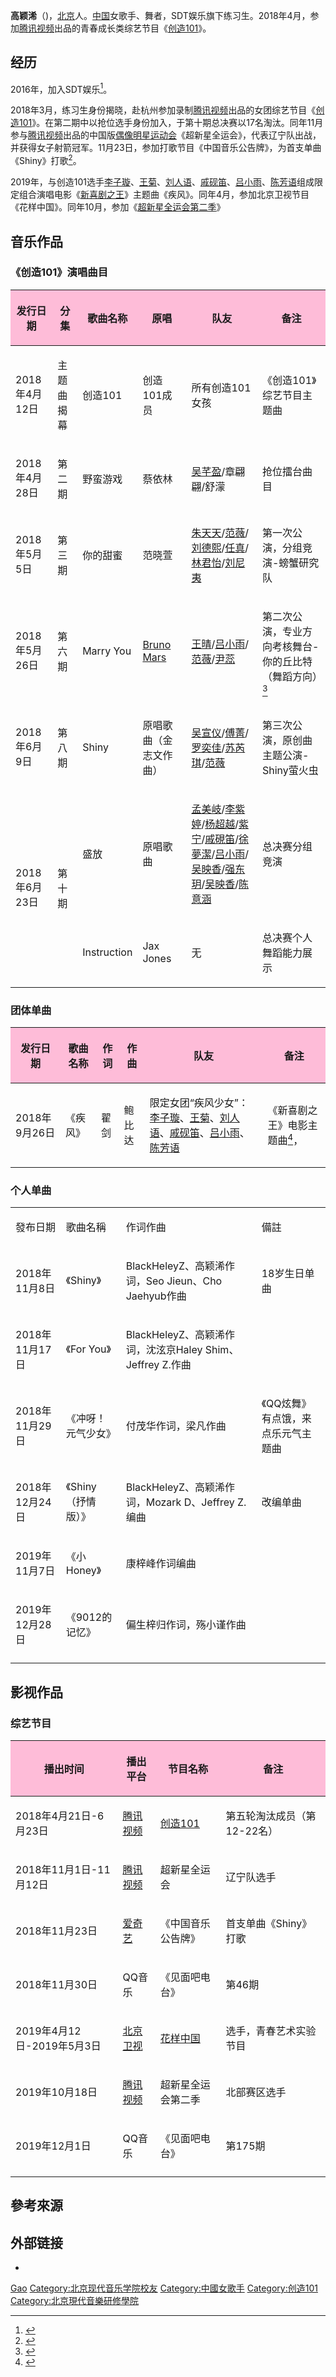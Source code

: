{{艺人
| 姓名 = 高颖浠
| 类型 = 女艺人
| 罗马拼音 = Gao Ying-Xi
| 图片 =
| 图片简介 = 
| 昵称 = 朵儿
| 国籍 = {{PRC}}
| 民族 = [[汉族|汉族]]
| 出生日期 = {{Birth_date_and_age|2000|11|8|}}
| 出生地 = {{CHN}}[[北京市|北京市]]
| 职业 = [[歌手|歌手]]、[[舞者|舞者]]
| 语言 = [[普通话|普通话]]
| 母校 = 北京舞蹈学院附中<br/>北京现代音乐学院歌舞系
| 代表作 = 《疾風》
|出道作品=《Shiny》
| 活跃年代 = 2018年至今
| 经纪公司 = SDT娱乐<ref name="环球网">{{cite web |title=SDT娱乐练习生实力踢馆 双A少女创造101翻盘奇迹 |url=http://ent.huanqiu.com/yuleyaowen/2018-05/11957149.html |website=[[环球网|环球网]] |date=2018-05-02 |access-date=2019-02-11 |archive-url=https://web.archive.org/web/20190212070600/http://ent.huanqiu.com/yuleyaowen/2018-05/11957149.html |archive-date=2019-02-12 |dead-url=no }}</ref>
| 签名 = 
| 演奏乐器=
}}
'''高颖浠'''（{{bd|2000年|11月8日}})，[[北京市|北京]]人。[[中华人民共和国|中国]]女歌手、舞者，SDT娱乐旗下练习生。2018年4月，参加[[腾讯视频|腾讯视频]]出品的青春成长类综艺节目《[[创造101|创造101]]》。

== 经历 ==
2016年，加入SDT娱乐<ref>{{cite web |title=高颖浠 趣味甜心美少女 |url=https://c.vivame.net.cn/v1/feedDetail/tp_cd/155368189504595268.html?installversion=7.2.0&appId=83ee783f8111b5ec3f0d888d0e5a0381&accessId=50002&vid=15476406&rpid=HotService}}</ref>。

2018年3月，练习生身份揭晓，赴杭州参加录制[[腾讯视频|腾讯视频]]出品的女团综艺节目《[[创造101|创造101]]》。在第二期中以抢位选手身份加入，于第十期总决赛以17名淘汰。同年11月参与[[腾讯视频|腾讯视频]]出品的中国版[[偶像明星运动会|偶像明星运动会]]《超新星全运会》，代表辽宁队出战，并获得女子射箭冠军。11月23日，参加打歌节目《中国音乐公告牌》，为首支单曲《Shiny》打歌<ref>{{cite web |title=《中国音乐公告牌》吴亦凡称我的音乐要在现场听|url=https://ent.huanqiu.com/article/9CaKrnKf90K|website=环球网}}</ref>。

2019年，与创造101选手[[李子璇|李子璇]]、[[王菊|王菊]]、[[刘人语|刘人语]]、[[戚砚笛|戚砚笛]]、[[吕小雨|吕小雨]]、[[陈芳语|陈芳语]]组成限定组合演唱电影《[[新喜剧之王|新喜剧之王]]》主题曲《疾风》。同年4月，参加北京卫视节目《花样中国》。同年10月，参加《[[超新星全运会第二季|超新星全运会第二季]]》

== 音乐作品 ==
===《创造101》演唱曲目===
{|class="wikitable"
!style="background:#FEBCD8; font-weight:bold"|发行日期
!style="background:#FEBCD8; font-weight:bold"|分集
!style="background:#FEBCD8; font-weight:bold"|歌曲名称
!style="background:#FEBCD8; font-weight:bold"|原唱
!style="background:#FEBCD8; font-weight:bold" |队友
!style="background:#FEBCD8; font-weight:bold" |备注
|-
|2018年4月12日
|主题曲揭幕
|创造101
|创造101成员
|所有创造101女孩
|《创造101》综艺节目主题曲
|-
|2018年4月28日
|第二期
|野蛮游戏
|蔡依林
|[[吴芊盈|吴芊盈]]/章翩翩/舒濛
|抢位擂台曲目
|-
|2018年5月5日
|第三期
|你的甜蜜
|范晓萱
|[[朱天天|朱天天]]/[[范薇|范薇]]/[[刘德熙|刘德熙]]/[[任真|任真]]/[[林君怡|林君怡]]/[[刘尼夷|刘尼夷]]
|第一次公演，分组竞演-螃蟹研究队
|-
|2018年5月26日
|第六期
|Marry You
|[[Bruno_Mars|Bruno Mars]]
|[[王晴|王晴]]/[[吕小雨|吕小雨]]/[[范薇|范薇]]/[[尹蕊|尹蕊]]
|第二次公演，专业方向考核舞台-你的丘比特（舞蹈方向）<ref name="新浪看点">{{cite web |title=高颖浠C位展实力吴芊盈获点赞王 SDT Girls 魅力燃动舞台 |url=http://k.sina.com.cn/article_6218439472_172a5db30001007pz5.html |website=[[新浪|新浪]] |date=2018-05-28 |access-date=2019-02-11 |archive-url=https://web.archive.org/web/20190212130804/http://k.sina.com.cn/article_6218439472_172a5db30001007pz5.html |archive-date=2019-02-12 |dead-url=no }}</ref>
|-
|2018年6月9日
|第八期
|Shiny
|原唱歌曲（金志文作曲）
|[[吴宣仪|吴宣仪]]/[[傅菁|傅菁]]/[[罗奕佳|罗奕佳]]/[[苏芮琪|苏芮琪]]/[[范薇|范薇]]
|第三次公演，原创曲主题公演-Shiny萤火虫
|-
|rowspan=2|2018年6月23日
|rowspan=2|第十期
|盛放
|原唱歌曲
|[[孟美岐|孟美岐]]/[[李紫婷|李紫婷]]/[[杨超越|杨超越]]/[[紫宁|紫宁]]/[[戚硯笛|戚硯笛]]/[[徐夢潔|徐夢潔]]/[[吕小雨|吕小雨]]/[[吴映香|吴映香]]/[[强东玥|强东玥]]/[[吴映香|吴映香]]/[[陈意涵|陈意涵]]
|总决赛分组竞演
|-
|Instruction
|Jax Jones
|无
|总决赛个人舞蹈能力展示
|}

===团体单曲===
{|class="wikitable"
!style="background:#FEBCD8; font-weight:bold" |发行日期
!style="background:#FEBCD8; font-weight:bold" |歌曲名称
!style="background:#FEBCD8; font-weight:bold" |作词
!style="background:#FEBCD8; font-weight:bold" |作曲
!style="background:#FEBCD8; font-weight:bold" |队友
!style="background:#FEBCD8; font-weight:bold" |备注
|-
|2018年9月26日
|《疾风》
|翟剑
|鲍比达
|限定女团“疾风少女”：[[李子璇|李子璇]]、[[王菊|王菊]]、[[刘人语|刘人语]]、[[戚砚笛|戚砚笛]]、[[吕小雨|吕小雨]]、[[陈芳语|陈芳语]]
|《新喜剧之王》电影主题曲<ref name="搜狐娱乐-2">{{cite web |title=疾风|url=https://y.qq.com/n/yqq/song/001f4DwL0tcr5Y.html |website=QQ音乐 }}</ref>，
|}

===个人单曲===
{| class="wikitable" 
|發布日期
|歌曲名稱
|作词作曲
|備註
|-
|2018年11月8日
|《Shiny》
|BlackHeleyZ、高颖浠作词，Seo Jieun、Cho Jaehyub作曲
|18岁生日单曲
|-
|2018年11月17日
|《For You》
|BlackHeleyZ、高颖浠作词，沈泫京Haley Shim、Jeffrey Z.作曲
|
|-
|2018年11月29日
|《冲呀！元气少女》
|付茂华作词，梁凡作曲
|《QQ炫舞》有点饿，来点乐元气主题曲
|-
|2018年12月24日
|《Shiny（抒情版）》
|BlackHeleyZ、高颖浠作词，Mozark D、Jeffrey Z.编曲
|改编单曲
|-
|2019年11月7日
|《小Honey》
|康梓峰作词编曲
|
|-
|2019年12月28日
|《9012的记忆》
|偏生梓归作词，殇小谨作曲
|
|-
|}

==影视作品==
===综艺节目===
{|class="wikitable"
!style="background:#FEBCD8; font-weight:bold" |播出时间
!style="background:#FEBCD8; font-weight:bold" |播出平台
!style="background:#FEBCD8; font-weight:bold" |节目名称
!style="background:#FEBCD8; font-weight:bold" |备注
|-
|2018年4月21日-6月23日
|[[腾讯视频|腾讯视频]]
|[[创造101|创造101]]
|第五轮淘汰成员（第12-22名）
|-
|2018年11月1日-11月12日
|[[腾讯视频|腾讯视频]]
|超新星全运会
|辽宁队选手
|-
|2018年11月23日
|[[爱奇艺|爱奇艺]]
|《中国音乐公告牌》
|首支单曲《Shiny》打歌
|-
|2018年11月30日
|QQ音乐
|《见面吧电台》
|第46期
|-
|2019年4月12日-2019年5月3日
|[[北京卫视|北京卫视]]
|[[花样中国|花样中国]]
|选手，青春艺术实验节目
|-
|2019年10月18日
|[[腾讯视频|腾讯视频]]
|超新星全运会第二季
|北部赛区选手
|-
|2019年12月1日
|QQ音乐
|《见面吧电台》
|第175期
|-
|}

== 參考來源 ==
{{reflist|2}}

== 外部链接 ==
* {{Sinaweibo|u/1369706300|高颖浠_朵儿}}



{{创造101}}

{{Authority control}}
{{DEFAULTSORT:Gao高姓}}
[[Category:高姓|Gao]]
[[Category:北京现代音乐学院校友|Category:北京现代音乐学院校友]]
[[Category:中國女歌手|Category:中國女歌手]]
[[Category:创造101|Category:创造101]]
[[Category:北京現代音樂研修學院|Category:北京現代音樂研修學院]]